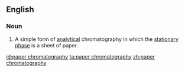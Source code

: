 ==English==

===Noun===
{{wikipedia}}
{{en-noun|head=[[paper]] [[chromatography]]|-}}

# {{context|chemistry|lang=en}} A simple form of [[analytical]] chromatography in which the [[stationary phase]] is a sheet of paper.

[[id:paper chromatography]]
[[ta:paper chromatography]]
[[zh:paper chromatography]]